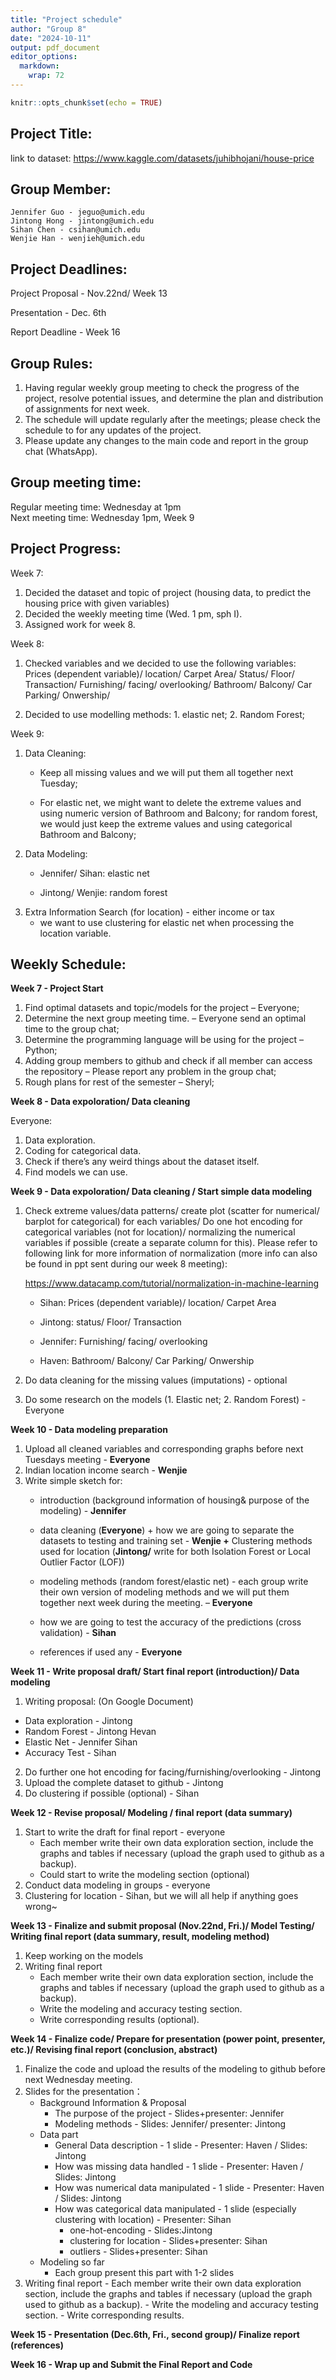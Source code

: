 ```yaml
---
title: "Project schedule"
author: "Group 8"
date: "2024-10-11"
output: pdf_document
editor_options: 
  markdown: 
    wrap: 72
---
```


```r
knitr::opts_chunk$set(echo = TRUE)
```

## Project Title:

link to dataset:
<https://www.kaggle.com/datasets/juhibhojani/house-price>

## Group Member:

```text
Jennifer Guo - jeguo@umich.edu
Jintong Hong - jintong@umich.edu
Sihan Chen - csihan@umich.edu
Wenjie Han - wenjieh@umich.edu
```

## Project Deadlines:

Project Proposal - Nov.22nd/ Week 13

Presentation - Dec. 6th

Report Deadline - Week 16

## Group Rules:

1.  Having regular weekly group meeting to check the progress of the
    project, resolve potential issues, and determine the plan and
    distribution of assignments for next week.
2.  The schedule will update regularly after the meetings; please check
    the schedule to for any updates of the project.
3.  Please update any changes to the main code and report in the group
    chat (WhatsApp).

## Group meeting time:

Regular meeting time: Wednesday at 1pm\
Next meeting time: Wednesday 1pm, Week 9

## Project Progress:

Week 7:

1.  Decided the dataset and topic of project (housing data, to predict
    the housing price with given variables)
2.  Decided the weekly meeting time (Wed. 1 pm, sph I).
3.  Assigned work for week 8.

Week 8:

1.  Checked variables and we decided to use the following variables:\
    Prices (dependent variable)/ location/ Carpet Area/ Status/ Floor/
    Transaction/ Furnishing/ facing/ overlooking/ Bathroom/ Balcony/ Car
    Parking/ Onwership/

2.  Decided to use modelling methods: 1. elastic net; 2. Random Forest;

Week 9:

1.  Data Cleaning:
    -   Keep all missing values and we will put them all together next
        Tuesday;

    -   For elastic net, we might want to delete the extreme values and
        using numeric version of Bathroom and Balcony; for random
        forest, we would just keep the extreme values and using
        categorical Bathroom and Balcony;
2.  Data Modeling:
    -   Jennifer/ Sihan: elastic net

    -   Jintong/ Wenjie: random forest
3.  Extra Information Search (for location) - either income or tax
    -   we want to use clustering for elastic net when processing the
        location variable.

## Weekly Schedule:

**Week 7 - Project Start**

1.  Find optimal datasets and topic/models for the project -- Everyone;
2.  Determine the next group meeting time. -- Everyone send an optimal
    time to the group chat;
3.  Determine the programming language will be using for the project --
    Python;
4.  Adding group members to github and check if all member can access
    the repository -- Please report any problem in the group chat;
5.  Rough plans for rest of the semester -- Sheryl;

**Week 8 - Data expoloration/ Data cleaning**

Everyone:

1.  Data exploration.
2.  Coding for categorical data.
3.  Check if there's any weird things about the dataset itself.
4.  Find models we can use.

**Week 9 - Data expoloration/ Data cleaning / Start simple data
modeling**

1.  Check extreme values/data patterns/ create plot (scatter for
    numerical/ barplot for categorical) for each variables/ Do one hot
    encoding for categorical variables (not for location)/ normalizing
    the numerical variables if possible (create a separate column for
    this). Please refer to following link for more information of
    normalization (more info can also be found in ppt sent during our
    week 8 meeting):

    <https://www.datacamp.com/tutorial/normalization-in-machine-learning>

    -   Sihan: Prices (dependent variable)/ location/ Carpet Area

    -   Jintong: status/ Floor/ Transaction

    -   Jennifer: Furnishing/ facing/ overlooking

    -   Haven: Bathroom/ Balcony/ Car Parking/ Onwership

2.  Do data cleaning for the missing values (imputations) - optional

3.  Do some research on the models (1. Elastic net; 2. Random Forest) -
    Everyone

**Week 10 - Data modeling preparation**

1.  Upload all cleaned variables and corresponding graphs before next
    Tuesdays meeting - **Everyone**
2.  Indian location income search - **Wenjie**
3.  Write simple sketch for:
    -   introduction (background information of housing& purpose of the
        modeling) - **Jennifer**

    -   data cleaning (**Everyone**) + how we are going to separate the
        datasets to testing and training set - **Wenjie +** Clustering
        methods used for location (**Jintong/** write for both Isolation
        Forest or Local Outlier Factor (LOF))

    -   modeling methods (random forest/elastic net) - each group write
        their own version of modeling methods and we will put them
        together next week during the meeting. – **Everyone**

    -   how we are going to test the accuracy of the predictions (cross
        validation) - **Sihan**

    -   references if used any - **Everyone**

**Week 11 - Write proposal draft/ Start final report (introduction)/
Data modeling**

1.  Writing proposal: (On Google Document)

-   Data exploration - Jintong
-   Random Forest - Jintong Hevan
-   Elastic Net - Jennifer Sihan
-   Accuracy Test - Sihan

2.  Do further one hot encoding for facing/furnishing/overlooking -
    Jintong
3.  Upload the complete dataset to github - Jintong
4.  Do clustering if possible (optional) - Sihan

**Week 12 - Revise proposal/ Modeling / final report (data summary)**

1.  Start to write the draft for final report - everyone
    -   Each member write their own data exploration section, include
        the graphs and tables if necessary (upload the graph used to
        github as a backup).
    -   Could start to write the modeling section (optional)
2.  Conduct data modeling in groups - everyone
3.  Clustering for location - Sihan, but we will all help if anything
    goes wrong\~

**Week 13 - Finalize and submit proposal (Nov.22nd, Fri.)/ Model
Testing/ Writing final report (data summary, result, modeling method)**

1.  Keep working on the models
2.  Writing final report
    -   Each member write their own data exploration section, include
        the graphs and tables if necessary (upload the graph used to
        github as a backup).
    -   Write the modeling and accuracy testing section.
    -   Write corresponding results (optional).

**Week 14 - Finalize code/ Prepare for presentation (power point,
presenter, etc.)/ Revising final report (conclusion, abstract)**

1.  Finalize the code and upload the results of the modeling to github
    before next Wednesday meeting.
2.  Slides for the presentation：
    -   Background Information & Proposal
        -   The purpose of the project - Slides+presenter: Jennifer
        -   Modeling methods - Slides: Jennifer/ presenter: Jintong
    -   Data part
        -   General Data description - 1 slide - Presenter: Haven /
            Slides: Jintong
        -   How was missing data handled - 1 slide - Presenter: Haven /
            Slides: Jintong
        -   How was numerical data manipulated - 1 slide - Presenter:
            Haven / Slides: Jintong
        -   How was categorical data manipulated - 1 slide (especially
            clustering with location) - Presenter: Sihan
            -   one-hot-encoding - Slides:Jintong
            -   clustering for location - Slides+presenter: Sihan
            -   outliers - Slides+presenter: Sihan
    -   Modeling so far
        -   Each group present this part with 1-2 slides
3.   Writing final report
    -   Each member write their own data exploration section, include
        the graphs and tables if necessary (upload the graph used to
        github as a backup).
    -   Write the modeling and accuracy testing section.
    -   Write corresponding results.

**Week 15 - Presentation (Dec.6th, Fri., second group)/ Finalize report
(references)**

**Week 16 - Wrap up and Submit the Final Report and Code**

